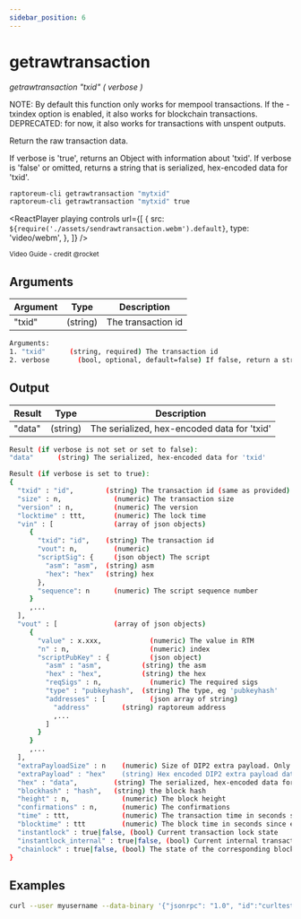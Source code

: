 ```yaml
---
sidebar_position: 6
---
```



# getrawtransaction

_getrawtransaction "txid" ( verbose )_

NOTE: By default this function only works for mempool transactions. If the -txindex option is
enabled, it also works for blockchain transactions.
DEPRECATED: for now, it also works for transactions with unspent outputs.

Return the raw transaction data.

If verbose is 'true', returns an Object with information about 'txid'.
If verbose is 'false' or omitted, returns a string that is serialized, hex-encoded data for 'txid'.

```bash
raptoreum-cli getrawtransaction "mytxid"
raptoreum-cli getrawtransaction "mytxid" true
```

<ReactPlayer
  playing
  controls
  url={[
    {
      src: `${require('./assets/sendrawtransaction.webm').default}`,
      type: 'video/webm',
    },
  ]}
/>

<sub>Video Guide - credit @rocket</sub>
<ReactPlayer
  playing
  controls
  url="https://www.youtube.com/watch?v=Yd---pu4oTg"
  muted={true}
  playing={false}
/>

## Arguments

| Argument | Type     | Description        |
| -------- | -------- | ------------------ |
| "txid"   | (string) | The transaction id |

```bash
Arguments:
1. "txid"      (string, required) The transaction id
2. verbose       (bool, optional, default=false) If false, return a string, otherwise return a json object
```

## Output

| Result | Type     | Description                                 |
| ------ | -------- | ------------------------------------------- |
| "data" | (string) | The serialized, hex-encoded data for 'txid' |

```bash
Result (if verbose is not set or set to false):
"data"      (string) The serialized, hex-encoded data for 'txid'

Result (if verbose is set to true):
{
  "txid" : "id",        (string) The transaction id (same as provided)
  "size" : n,             (numeric) The transaction size
  "version" : n,          (numeric) The version
  "locktime" : ttt,       (numeric) The lock time
  "vin" : [               (array of json objects)
     {
       "txid": "id",    (string) The transaction id
       "vout": n,         (numeric)
       "scriptSig": {     (json object) The script
         "asm": "asm",  (string) asm
         "hex": "hex"   (string) hex
       },
       "sequence": n      (numeric) The script sequence number
     }
     ,...
  ],
  "vout" : [              (array of json objects)
     {
       "value" : x.xxx,            (numeric) The value in RTM
       "n" : n,                    (numeric) index
       "scriptPubKey" : {          (json object)
         "asm" : "asm",          (string) the asm
         "hex" : "hex",          (string) the hex
         "reqSigs" : n,            (numeric) The required sigs
         "type" : "pubkeyhash",  (string) The type, eg 'pubkeyhash'
         "addresses" : [           (json array of string)
           "address"        (string) raptoreum address
           ,...
         ]
       }
     }
     ,...
  ],
  "extraPayloadSize" : n    (numeric) Size of DIP2 extra payload. Only present if it's a special TX
  "extraPayload" : "hex"    (string) Hex encoded DIP2 extra payload data. Only present if it's a special TX
  "hex" : "data",         (string) The serialized, hex-encoded data for 'txid'
  "blockhash" : "hash",   (string) the block hash
  "height" : n,             (numeric) The block height
  "confirmations" : n,      (numeric) The confirmations
  "time" : ttt,             (numeric) The transaction time in seconds since epoch (Jan 1 1970 GMT)
  "blocktime" : ttt         (numeric) The block time in seconds since epoch (Jan 1 1970 GMT)
  "instantlock" : true|false, (bool) Current transaction lock state
  "instantlock_internal" : true|false, (bool) Current internal transaction lock state
  "chainlock" : true|false, (bool) The state of the corresponding block chainlock
}
```

## Examples

```bash
curl --user myusername --data-binary '{"jsonrpc": "1.0", "id":"curltest", "method": "getrawtransaction", "params": ["mytxid", true] }' -H 'content-type: text/plain;' http://127.0.0.1:9998/
```

